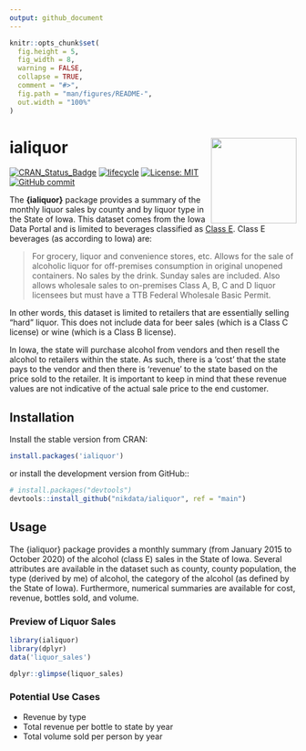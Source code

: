 ```yaml
---
output: github_document
---
```


<!-- README.md is generated from README.Rmd. Please edit that file -->

```r
knitr::opts_chunk$set(
  fig.height = 5,
  fig_width = 8,
  warning = FALSE,
  collapse = TRUE,
  comment = "#>",
  fig.path = "man/figures/README-",
  out.width = "100%"
)
```

# ialiquor <a href='https://nikdata.github.io/ialiquor/'><img src='man/figures/ialiquor.png' align="right" width="150" height="150" /></a>

<!-- badges: start -->
[![CRAN_Status_Badge](https://www.r-pkg.org/badges/version/ialiquor)](https://cran.r-project.org/package=ialiquor)
[![lifecycle](https://img.shields.io/badge/lifecycle-experimental-orange.svg)](https://www.tidyverse.org/lifecycle/#experimental)
[![License: MIT](https://img.shields.io/badge/License-MIT-blue.svg)](https://opensource.org/licenses/MIT)
[![GitHub commit](https://img.shields.io/github/last-commit/nikdata/ialiquor)](https://github.com/nikdata/ialiquor/commit/main)
<!-- badges: end -->

The **{ialiquor}** package provides a summary of the monthly liquor sales by county and by liquor type in the State of Iowa. This dataset comes from the Iowa Data Portal and is limited to beverages classified as [Class E](https://abd.iowa.gov/license-classifications). Class E beverages (as according to Iowa) are:

> For grocery, liquor and convenience stores, etc. Allows for the sale of alcoholic liquor for off-premises consumption in original unopened containers. No sales by the drink. Sunday sales are included. Also allows wholesale sales to on-premises Class A, B, C and D liquor licensees but must have a TTB Federal Wholesale Basic Permit.

In other words, this dataset is limited to retailers that are essentially selling "hard" liquor. This does not include data for beer sales (which is a Class C license) or wine (which is a Class B license).

In Iowa, the state will purchase alcohol from vendors and then resell the alcohol to retailers within the state. As such, there is a 'cost' that the state pays to the vendor and then there is 'revenue' to the state based on the price sold to the retailer. It is important to keep in mind that these revenue values are not indicative of the actual sale price to the end customer.

## Installation

Install the stable version from CRAN:

``` r
install.packages('ialiquor')
```

or install the development version from GitHub::

``` r
# install.packages("devtools")
devtools::install_github("nikdata/ialiquor", ref = "main")
```

## Usage

The {ialiquor} package provides a monthly summary (from January 2015 to October 2020) of the alcohol (class E) sales in the State of Iowa. Several attributes are available in the dataset such as county, county population, the type (derived by me) of alcohol, the category of the alcohol (as defined by the State of Iowa). Furthermore, numerical summaries are available for cost, revenue, bottles sold, and volume.

### Preview of Liquor Sales

```r
library(ialiquor)
library(dplyr)
data('liquor_sales')

dplyr::glimpse(liquor_sales)

```


### Potential Use Cases

- Revenue by type
- Total revenue per bottle to state by year
- Total volume sold per person by year